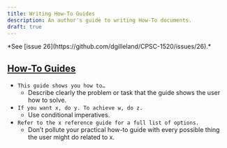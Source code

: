 ```yaml
---
title: Writing How-To Guides
description: An author's guide to writing How-To documents.
draft: true
---
```



<Aside title="Work-In-Progress (WIP)" type="caution">
*See [issue 26](https://github.com/dgilleland/CPSC-1520/issues/26).*
</Aside>

## [How-To Guides](https://diataxis.fr/how-to-guides/#the-language-of-how-to-guides)

- `This guide shows you how to…`
  - Describe clearly the problem or task that the guide shows the user how to solve.
- `If you want x, do y. To achieve w, do z.`
  - Use conditional imperatives.
- `Refer to the x reference guide for a full list of options.`
  - Don’t pollute your practical how-to guide with every possible thing the user might do related to x.



<LinkCard title="Back to Author Guide" href="/CPSC-1520/about/author-guide/" />
